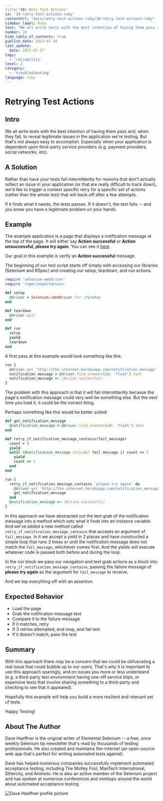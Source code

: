 ```yaml
---
title:'10: Rety Test Actions'
id: '10-retry-test-actions-ruby'
contentUrl: "docs/retry-test-actions-ruby/10-retry-test-actions-ruby"
sidebar_label: Ruby
text: "We all write tests with the best intention of having them pass and, when they fail, to reveal legitimate issues in the application we're testing. But that's not always easy to accomplish. Especially when your application is dependent upon third-party service providers (e.g. payment providers, social networks, etc)."
number: 10
hide_table_of_contents: true
publish_date: 2013-07-30
last_update:
  date: 2023-02-27
tags:
  - 'reliability'
level: 2
category:
  - 'troubleshooting'
language: ruby
---
```


# Retrying Test Actions

## Intro

We all write tests with the best intention of having them pass and, when they fail, to reveal legitimate issues in the application we're testing. But that's not always easy to accomplish. Especially when your application is dependent upon third-party service providers (e.g. payment providers, social networks, etc).

## A Solution

Rather than have your tests fail intermittently for reasons that don't actually reflect an issue in your application (or that are really difficult to track down), we'd like to trigger a context specific retry for a specific set of actions (rather than the whole test) that will back-off after a few attempts.

If it finds what it needs, the tests passes. If it doesn't, the test fails -- and you know you have a legitimate problem on your hands.

## Example

The example application is a page that displays a notification message at the top of the page. It will either say __Action successful__ or __Action unsuccessful, please try again__. You can see it [here](http://the-internet.herokuapp.com/notification_message).

Our goal in this example is verify an __Action successful__ message.

The beginning of our test script starts off simply with accessing our libraries (Selenium and RSpec) and creating our setup, teardown, and run actions.

```ruby
require 'selenium-webdriver'
require 'rspec/expectations'

def setup
  @driver = Selenium::WebDriver.for :firefox
end

def teardown
  @driver.quit
end

def run
  setup
  yield
  teardown
end
```

A first pass at this example would look something like this:

```ruby
run {
  @driver.get 'http://the-internet.herokuapp.com/notification_message'
  notification_message = @driver.find_element(id: 'flash').text
  notification_message =~ /Action successful/
}
```

The problem with this approach is that it will fail intermittently because the page's notification message could very well be something else. But the next time you load it, it could be the correct thing.

Perhaps something like this would be better suited:

```ruby
def get_notification_message
  @notification_message = @driver.find_element(id: 'flash').text
end

def retry_if_notification_message_contains(fail_message)
  count = 0
  yield
  until !@notification_message.include? fail_message || count == 3
    yield
    count =+ 1
  end
end

run {
  retry_if_notification_message_contains 'please try again' do
    @driver.get 'http://the-internet.herokuapp.com/notification_message'
    get_notification_message
  end
  @notification_message =~ /Action successful/
}
```

In this approach we have abstracted out the text grab of the notification message into a method which sets what it finds into an instance variable. And we've added a new method called `retry_if_notification_message_contains` that accepts an argument of `fail_message`. In it we accept a yield in 2 places and have constructed a simple loop that runs 3 times or until the notification message does not match the `fail_message`, whichever comes first. And the yields will execute whatever code is passed both before and during the loop.

In the run block we pass our navigation and text grab actions as a block into `retry_if_notification_message_contains`, passing the failure message of __please try again__ as the argument for `fail_message` to receive.

And we top everything off with an assertion.


## Expected Behavior

+ Load the page
+ Grab the notification message text
+ Compare it to the failure message
+ If it matches, retry
+ If 3 retries attempted, end loop, and fail test
+ If it doesn't match, pass the test

## Summary

With this approach there may be a concern that we could be obfuscating a real issue that could bubble up to our users. That's why it is important to use this approach sparingly, and on issues you more or less understand (e.g. a third-party test environment having one-off service blips, or expensive tests that involve sharing something to a third-party and checking to see that it appeared).

Hopefully this example will help you build a more resilient and relevant set of tests.

Happy Testing!

## About The Author

Dave Haeffner is the original writer of Elemental Selenium -- a free, once weekly Selenium tip newsletter that's read by thousands of testing professionals. He also created and maintains the-internet (an open-source web app that's perfect for writing automated tests against).

Dave has helped numerous companies successfully implement automated acceptance testing; including The Motley Fool, ManTech International, Sittercity, and Animoto. He is also an active member of the Selenium project and has spoken at numerous conferences and meetups around the world about automated acceptance testing.

![Dave Haeffner profile picture](/img/authors/dave-haeffner.jpeg#author-img 'a title')

